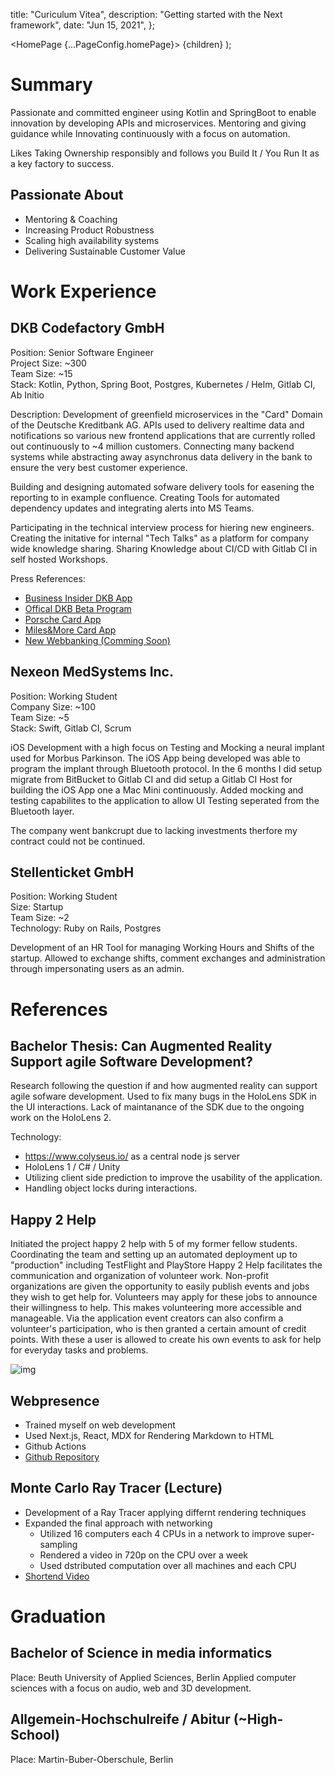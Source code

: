 
  title: "Curiculum Vitea",
  description: "Getting started with the Next framework",
  date: "Jun 15, 2021",
};

  <HomePage {...PageConfig.homePage}>
    <BlogPost meta={meta}>{children}</BlogPost>
  </HomePage>
);

# Summary

Passionate and committed engineer using Kotlin and SpringBoot to enable innovation by developing APIs and microservices.
Mentoring and giving guidance while Innovating continuously with a focus on automation.

Likes Taking Ownership responsibly and follows you Build It / You Run It as a key factory to success.

## Passionate About

- Mentoring & Coaching
- Increasing Product Robustness
- Scaling high availability systems
- Delivering Sustainable Customer Value

# Work Experience

## DKB Codefactory GmbH

Position: Senior Software Engineer<br/>
Project Size: ~300<br/>
Team Size: ~15<br/>
Stack: Kotlin, Python, Spring Boot, Postgres, Kubernetes / Helm, Gitlab CI, Ab Initio<br/>

Description:
Development of greenfield microservices in the "Card" Domain of the Deutsche Kreditbank AG.
APIs used to delivery realtime data and notifications so various new frontend applications that are currently rolled out continuously to ~4 million customers.
Connecting many backend systems while abstracting away asynchronus data delivery in the bank to ensure the very best customer experience.

Building and designing automated sofware delivery tools for easening the reporting to in example confluence.
Creating Tools for automated dependency updates and integrating alerts into MS Teams.

Participating in the technical interview process for hiering new engineers.
Creating the initative for internal "Tech Talks" as a platform for company wide knowledge sharing.
Sharing Knowledge about CI/CD with Gitlab CI in self hosted Workshops.

Press References:

- [Business Insider DKB App](https://www.inside-digital.de/news/dkb-so-sieht-die-neue-banking-app-aus-und-diese-funktionen-bringt-sie-mit)
- [Offical DKB Beta Program](https://bank.dkb.de/banking-app-beta)
- [Porsche Card App](https://apps.apple.com/de/app/porsche-card/id1474831604)
- [Miles&More Card App](https://apps.apple.com/de/app/miles-more-credit-card/id1375967750#?platform=iphone)
- [New Webbanking (Comming Soon)](https://finanzwissen.dkb.de/)

## Nexeon MedSystems Inc.

Position: Working Student<br/>
Company Size: ~100<br/>
Team Size: ~5<br/>
Stack: Swift, Gitlab CI, Scrum<br/>

iOS Development with a high focus on Testing and Mocking a neural implant used for Morbus Parkinson.
The iOS App being developed was able to program the implant through Bluetooth protocol.
In the 6 months I did setup migrate from BitBucket to Gitlab CI and did setup a Gitlab CI Host for building the iOS App one a Mac Mini continuously.
Added mocking and testing capabilites to the application to allow UI Testing seperated from the Bluetooth layer.

The company went bankcrupt due to lacking investments therfore my contract could not be continued.

## Stellenticket GmbH

Position: Working Student<br/>
Size: Startup<br/>
Team Size: ~2<br/>
Technology: Ruby on Rails, Postgres

Development of an HR Tool for managing Working Hours and Shifts of the startup.
Allowed to exchange shifts, comment exchanges and administration through impersonating users as an admin.

# References

## Bachelor Thesis: Can Augmented Reality Support agile Software Development?

Research following the question if and how augmented reality can support agile sofware development.
Used to fix many bugs in the HoloLens SDK in the UI interactions. Lack of maintanance of the SDK due to the ongoing work on the HoloLens 2.

Technology:
* https://www.colyseus.io/ as a central node js server
* HoloLens 1 / C# / Unity
* Utilizing client side prediction to improve the usability of the application.
* Handling object locks during interactions.

## Happy 2 Help

Initiated the project happy 2 help with 5 of my former fellow students.
Coordinating the team and setting up an automated deployment up to "production" including TestFlight and PlayStore
Happy 2 Help facilitates the communication and organization of volunteer work. Non-profit organizations are given the opportunity to easily publish events and jobs they wish to get help for. Volunteers may apply for these jobs to announce their willingness to help. This makes volunteering more accessible and manageable. Via the application event creators can also confirm a volunteer's participation, who is then granted a certain amount of credit points. With these a user is allowed to create his own events to ask for help for everyday tasks and problems.

![img](https://raw.githubusercontent.com/saefty/happy2help_app/master/readme_assets/demo.gif)

## Webpresence

* Trained myself on web development
* Used Next.js, React, MDX for Rendering Markdown to HTML
* Github Actions
* [Github Repository](https://saefty.github.io/pages/cv)

## Monte Carlo Ray Tracer (Lecture)

* Development of a Ray Tracer applying differnt rendering techniques
* Expanded the final approach with networking
	* Utilized 16 computers each 4 CPUs in a network to improve super-sampling
	* Rendered a video in 720p on the CPU over a week
	* Used dstributed computation over all machines and each CPU
* [Shortend Video](https://github.com/saefty/monte-carlo-raytracer/blob/master/movie.mp4)

# Graduation

## Bachelor of Science in media informatics
Place: Beuth University of Applied Sciences, Berlin
Applied computer sciences with a focus on audio, web and 3D development.

## Allgemein-Hochschulreife / Abitur (~High-School)
Place: Martin-Buber-Oberschule, Berlin
